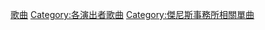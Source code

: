 {{DEFAULTSORT:Hey! Say! Jump}}
[[Category:Hey!_Say!_JUMP|歌曲]]
[[Category:各演出者歌曲|Category:各演出者歌曲]]
[[Category:傑尼斯事務所相關單曲|Category:傑尼斯事務所相關單曲]]